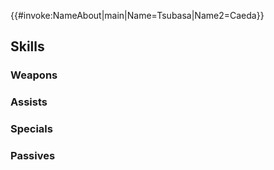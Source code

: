 {{#invoke:NameAbout|main|Name=Tsubasa|Name2=Caeda}}{{HeroPage Tabs}}
{{Hero Infobox
|Name=Tsubasa
|Title=Madcap Idol
|WeaponType=Blue Lance
|Origin=Tokyo Mirage Sessions ♯FE Encore
|Gender=Female
|MoveType=Flying
|actorJP=水瀬いのり,早見沙織
|actorEN=Kayli Mills,Cherami Leigh
|artist=azuタロウ
|additionDate=January 17, 2020
|releaseDate=January 20, 2020
|randomStartTime=2020-02-20T07:00:00Z
|poolDate=February 7, 2020
|poolRarities=5
|TagID=つばさ
|InternalID=476
|Properties=tiara,specRate_202208
|cv1=13
|cv2=100200
|description=Energetic high schooler and idol, partnered to Caeda. She gives any job her all. Appears in Tokyo Mirage Sessions ♯FE Encore.
}}
{{Stats Page
|Lv1HP=17|Lv1ATK=8|Lv1SPD=10|Lv1DEF=7|Lv1RES=8
|GRHP=50|GRATK=55|GRSPD=70|GRDEF=45|GRRES=50
}}
==Skills==
===Weapons===
{{Weapons Table
|weapon1=Iron Lance
|weapon1Default=1
|weapon1Unlock=1
|weapon2=Steel Lance
|weapon2Default=3
|weapon2Unlock=2
|weapon3=Silver Lance
|weapon3Default=4
|weapon3Unlock=3
|weapon4=Mirage Feather
|weapon4Default=5
|weapon4Unlock=5
}}
===Assists===
{{Assists Table
}}
===Specials===
{{Specials Table
|special1=New Moon
|special1Default=4
|special1Unlock=3
|special2=Moonbow
|special2Default=
|special2Unlock=4
}}
===Passives===
{{Passives Table
|passiveA1=Blade Session 1
|passiveA2=Blade Session 2
|passiveA3=Blade Session 3
|passiveA1Unlock=3
|passiveA2Unlock=4
|passiveA3Unlock=5
|passiveB1=Chill Spd 1
|passiveB2=Chill Spd 2
|passiveB3=Chill Spd 3
|passiveB1Unlock=3
|passiveB2Unlock=4
|passiveB3Unlock=5
|passiveC1=Hone Spd 1
|passiveC2=Hone Spd 2
|passiveC3=Hone Fliers
|passiveC1Unlock=1
|passiveC2Unlock=2
|passiveC3Unlock=4
}}
{{Heroes Navbox}}